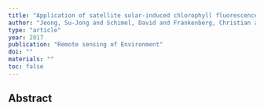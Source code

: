 ```yaml
---
title: "Application of satellite solar-induced chlorophyll fluorescence to understanding large-scale variations in vegetation phenology and function over northern high latitude forests"
author: "Jeong, Su-Jong and Schimel, David and Frankenberg, Christian and Drewry, Darren T and Fisher, Joshua B and Verma, Manish and Berry, Joseph A and Lee, Jung-Eun and Joiner, Joanna"
type: "article"
year: 2017
publication: "Remote sensing of Environment"
doi: ""
materials: ""
toc: false
---
```


## Abstract

